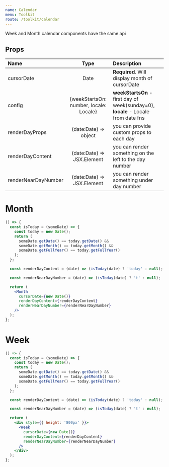 ```yaml
---
name: Calendar
menu: Toolkit
route: /toolkit/calendar
---
```


Week and Month calendar components have the same api

## Props

| Name                |                  Type                  | Description                                                                       |
| :------------------ | :------------------------------------: | :-------------------------------------------------------------------------------- |
| cursorDate          |                  Date                  | **Required**. Will display month of cursorDate                                    |
| config              | {weekStartsOn: number, locale: Locale} | **weekStartsOn** - first day of week(sunday=0), **locale** - Locale from date fns |
| renderDayProps      |         (date:Date) => object          | you can provide custom props to each day                                          |
| renderDayContent    |       (date:Date) => JSX.Element       | you can render something on the left to the day number                            |
| renderNearDayNumber |       (date:Date) => JSX.Element       | you can render something under day number                                         |

# Month

```jsx react-live
() => {
  const isToday = (someDate) => {
    const today = new Date();
    return (
      someDate.getDate() == today.getDate() &&
      someDate.getMonth() == today.getMonth() &&
      someDate.getFullYear() == today.getFullYear()
    );
  };

  const renderDayContent = (date) => (isToday(date) ? 'today' : null);

  const renderNearDayNumber = (date) => (isToday(date) ? 't' : null);

  return (
    <Month
      cursorDate={new Date()}
      renderDayContent={renderDayContent}
      renderNearDayNumber={renderNearDayNumber}
    />
  );
};
```

# Week

```jsx react-live
() => {
  const isToday = (someDate) => {
    const today = new Date();
    return (
      someDate.getDate() == today.getDate() &&
      someDate.getMonth() == today.getMonth() &&
      someDate.getFullYear() == today.getFullYear()
    );
  };

  const renderDayContent = (date) => (isToday(date) ? 'today' : null);

  const renderNearDayNumber = (date) => (isToday(date) ? 't' : null);

  return (
    <div style={{ height: '800px' }}>
      <Week
        cursorDate={new Date()}
        renderDayContent={renderDayContent}
        renderNearDayNumber={renderNearDayNumber}
      />
    </div>
  );
};
```
